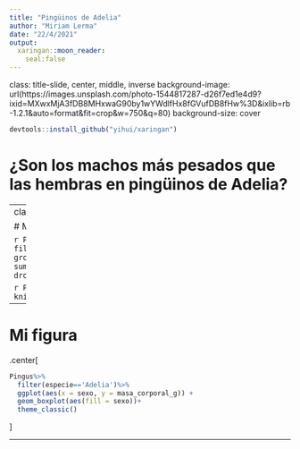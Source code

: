 ```yaml
---
title: "Pingüinos de Adelia"
author: "Miriam Lerma"
date: "22/4/2021"
output:
  xaringan::moon_reader:
    seal:false
---
```

class: title-slide, center, middle, inverse
background-image: url(https://images.unsplash.com/photo-1544817287-d26f7ed1e4d9?ixid=MXwxMjA3fDB8MHxwaG90by1wYWdlfHx8fGVufDB8fHw%3D&ixlib=rb-1.2.1&auto=format&fit=crop&w=750&q=80)
background-size: cover
```r
devtools::install_github("yihui/xaringan")
```

# ¿Son los machos más pesados que las hembras en pingüinos de Adelia?

---
class: center

# Mi tabla
```r
library(tidyverse)
library(datos)
#remotes::install.packages("cienciadedatos/datos")
Pingus<-datos::pinguinos
```

```r
Peso_sexo_Adelia<-Pingus%>%
  filter(especie=='Adelia')%>%
  group_by(sexo)%>%
  summarise(peso=mean(masa_corporal_g))%>%
  drop_na()
```

```r
Peso_sexo_Adelia %>% 
  head()%>%
  knitr::kable(format = "html")
```

---

# Mi figura

.center[
```r
Pingus%>%
  filter(especie=='Adelia')%>%
  ggplot(aes(x = sexo, y = masa_corporal_g)) +
  geom_boxplot(aes(fill = sexo))+
  theme_classic()
```
]

---


